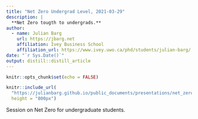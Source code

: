 ```yaml
---
title: "Net Zero Undergrad Level, 2021-03-29"
description: |
  **Net Zero tougth to undergrads.**
author:
  - name: Julian Barg 
    url: https://jbarg.net
    affiliation: Ivey Business School
    affiliation_url: https://www.ivey.uwo.ca/phd/students/julian-barg/  
date: "`r Sys.Date()`"
output: distill::distill_article
---
```


```r
knitr::opts_chunk$set(echo = FALSE)
```

```r
knitr::include_url(
  "https://julianbarg.github.io/public_documents/presentations/net_zero_JB_2023-03-14.pdf", 
  height = "800px")
```

Session on Net Zero for undergraduate students.
